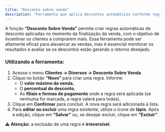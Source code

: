 ```yaml
---
title: "Desconto sobre venda"
description: "Ferramenta que aplica descontos automáticos conforme regras definidas por valor, filial e forma de pagamento."
---
```


A função **“Desconto Sobre Venda”** permite criar regras automáticas de desconto aplicadas no momento da finalização da venda, com o objetivo de incentivar os clientes a comprarem mais. Essa ferramenta pode ser altamente eficaz para alavancar as vendas, mas é essencial monitorar os resultados e avaliar se os descontos estão gerando o retorno desejado.

### Utilizando a ferramenta:

1. Acesse o menu **Clientes → Diversos → Desconto Sobre Venda**.
2. Clique no botão **“Novo”** para criar uma regra. Informe:
   - O **valor máximo da venda**,
   - O **percentual do desconto**,
   - As **filiais e formas de pagamento** onde a regra será aplicada (se nenhuma for marcada, a regra valerá para todas).
3. Clique em **Confirmar** para concluir. A nova regra será adicionada à lista.
4. Para **editar ou excluir** uma regra existente, utilize o ícone de **lápis**. Após a edição, clique em **“Salvar”** ou, se desejar excluir, clique em **“Excluir”**.

⚠️ **Atenção:** a exclusão de uma regra é **irreversível**.